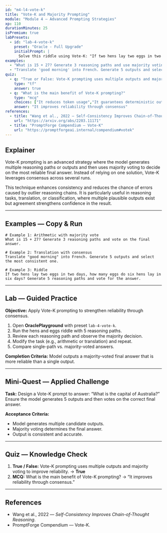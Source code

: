 ```yaml
---
id: "m4-l4-vote-k"
title: "Vote-K and Majority Prompting"
module: "Module 4 — Advanced Prompting Strategies"
xp: 110
durationMinutes: 25
isPremium: true
labPresets:
  - id: "lab-4-vote-k"
    preset: "Oracle - Full Upgrade"
    initialPrompt: |
      Solve this riddle using Vote-K: "If two hens lay two eggs in two days, how many eggs do six hens lay in six days?" Generate 5 reasoning paths and vote for the final answer.
examples:
  - "What is 15 + 27? Generate 3 reasoning paths and use majority voting for the answer."
  - "Translate 'good morning' into French. Generate 5 outputs and select the most consistent one."
quiz:
  - q: "True or False: Vote-K prompting uses multiple outputs and majority voting to improve reliability."
    type: "tf"
    answer: true
  - q: "What is the main benefit of Vote-K prompting?"
    type: "mcq"
    choices: ["It reduces token usage","It guarantees deterministic outputs","It improves reliability through consensus","It eliminates the need for examples"]
    answer: "It improves reliability through consensus"
references:
  - title: "Wang et al., 2022 — Self-Consistency Improves Chain-of-Thought Reasoning"
    url: "https://arxiv.org/abs/2203.11171"
  - title: "PromptForge Compendium — Vote-K"
    url: "https://promptforgeai.internal/compendium#votek"
---
```


<LessonHeader title="Vote-K and Majority Prompting" xp={110} duration={25} belt="Purple" />

## Explainer

Vote-K prompting is an advanced strategy where the model generates multiple reasoning paths or outputs and then uses majority voting to decide on the most reliable final answer. Instead of relying on one solution, Vote-K leverages consensus across several runs.

This technique enhances consistency and reduces the chance of errors caused by outlier reasoning chains. It is particularly useful in reasoning tasks, translation, or classification, where multiple plausible outputs exist but agreement strengthens confidence in the result.

---

## Examples — Copy & Run

```text
# Example 1: Arithmetic with majority vote
What is 15 + 27? Generate 3 reasoning paths and vote on the final answer.

# Example 2: Translation with consensus
Translate "good morning" into French. Generate 5 outputs and select the most consistent one.

# Example 3: Riddle
If two hens lay two eggs in two days, how many eggs do six hens lay in six days? Generate 5 reasoning paths and vote for the answer.
```

---

## Lab — Guided Practice

**Objective:** Apply Vote-K prompting to strengthen reliability through consensus.

1. Open **OraclePlayground** with preset `lab-4-vote-k`.
2. Run the hens and eggs riddle with 5 reasoning paths.
3. Review each reasoning path and observe the majority decision.
4. Modify the task (e.g., arithmetic or translation) and repeat.
5. Compare single-path vs. majority-voted answers.

**Completion Criteria:** Model outputs a majority-voted final answer that is more reliable than a single output.

---

## Mini-Quest — Applied Challenge

**Task:** Design a Vote-K prompt to answer: “What is the capital of Australia?” Ensure the model generates 5 outputs and then votes on the correct final answer.

**Acceptance Criteria:**
- Model generates multiple candidate outputs.
- Majority voting determines the final answer.
- Output is consistent and accurate.

---

## Quiz — Knowledge Check

1. **True / False:** Vote-K prompting uses multiple outputs and majority voting to improve reliability. → **True**
2. **MCQ:** What is the main benefit of Vote-K prompting? → “It improves reliability through consensus.”

---

## References

- Wang et al., 2022 — *Self-Consistency Improves Chain-of-Thought Reasoning*.  
- PromptForge Compendium — Vote-K.
